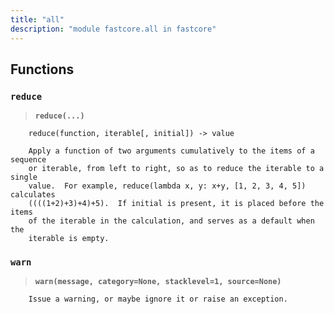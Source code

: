 ```yaml
---
title: "all"
description: "module fastcore.all in fastcore"
---
```


## Functions

    
### `reduce`
    


```{=html}
<blockquote><strong><code>reduce(...)</code></strong></blockquote>
```


    
        reduce(function, iterable[, initial]) -> value
        
        Apply a function of two arguments cumulatively to the items of a sequence
        or iterable, from left to right, so as to reduce the iterable to a single
        value.  For example, reduce(lambda x, y: x+y, [1, 2, 3, 4, 5]) calculates
        ((((1+2)+3)+4)+5).  If initial is present, it is placed before the items
        of the iterable in the calculation, and serves as a default when the
        iterable is empty.
    
### `warn`
    


```{=html}
<blockquote><strong><code>warn(message, category=None, stacklevel=1, source=None)</code></strong></blockquote>
```


    
        Issue a warning, or maybe ignore it or raise an exception.

